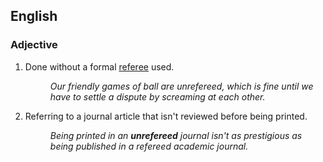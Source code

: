 ==English==

===Adjective===
{{en-adj|-}}

#Done without a formal [[referee]] used.
#:''Our friendly games of ball are unrefereed, which is fine until we have to settle a dispute by screaming at each other.''
#Referring to a journal article that isn't reviewed before being printed.
#:''Being printed in an '''unrefereed''' journal isn't as prestigious as being published in a refereed academic journal.''